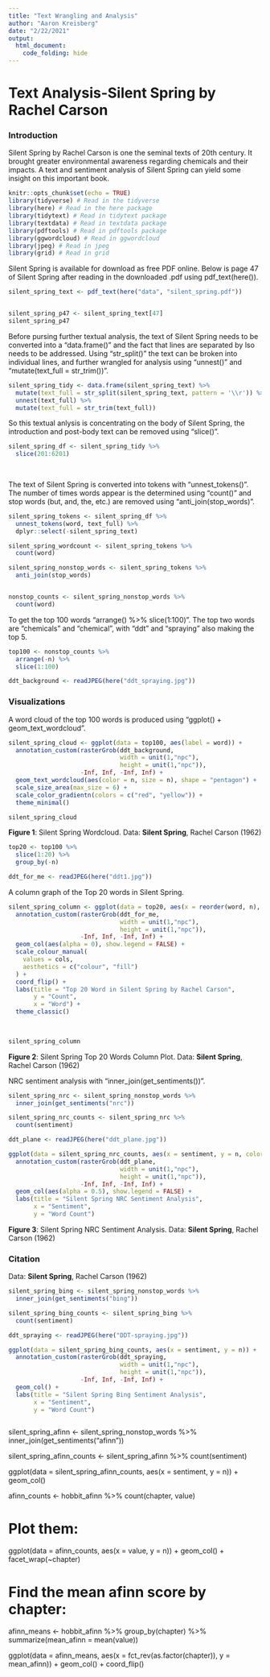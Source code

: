 ```yaml
---
title: "Text Wrangling and Analysis"
author: "Aaron Kreisberg"
date: "2/22/2021"
output: 
  html_document:
    code_folding: hide
---
```


# Text Analysis-Silent Spring by Rachel Carson

### Introduction 

Silent Spring by Rachel Carson is one the seminal texts of 20th century. It brought greater environmental awareness regarding chemicals and their impacts. A text and sentiment analysis of Silent Spring can yield some insight on this important book. 

```r
knitr::opts_chunk$set(echo = TRUE)
library(tidyverse) # Read in the tidyverse
library(here) # Read in the here package
library(tidytext) # Read in tidytext package
library(textdata) # Read in textdata package
library(pdftools) # Read in pdftools package
library(ggwordcloud) # Read in ggwordcloud
library(jpeg) # Read in jpeg
library(grid) # Read in grid

```

Silent Spring is available for download as free PDF online. Below is page 47 of Silent Spring after reading in the downloaded .pdf using pdf_text(here()).

```r

silent_spring_text <- pdf_text(here("data", "silent_spring.pdf"))


silent_spring_p47 <- silent_spring_text[47]
silent_spring_p47

```

Before pursing further textual analysis, the text of Silent Spring needs to be converted into a "data.frame()" and the fact that lines are separated by \r also needs to be addressed. Using "str_split()" the text can be broken into individual lines, and further wrangled for analysis using "unnest()" and "mutate(text_full = str_trim())".

```r
silent_spring_tidy <- data.frame(silent_spring_text) %>% 
  mutate(text_full = str_split(silent_spring_text, pattern = '\\r')) %>% 
  unnest(text_full) %>% 
  mutate(text_full = str_trim(text_full)) 
```

So this textual anlysis is concentrating on the body of Silent Spring, the introduction and post-body text can be removed using "slice()".

```r
silent_spring_df <- silent_spring_tidy %>% 
  slice(201:6201) 
     
  
```

The text of Silent Spring is converted into tokens with "unnest_tokens()". The number of times words appear is the determined using "count()" and stop words (but, and, the, etc.) are removed using "anti_join(stop_words)".

```r
silent_spring_tokens <- silent_spring_df %>% 
  unnest_tokens(word, text_full) %>% 
  dplyr::select(-silent_spring_text)

silent_spring_wordcount <- silent_spring_tokens %>% 
  count(word)

silent_spring_nonstop_words <- silent_spring_tokens %>% 
  anti_join(stop_words)


nonstop_counts <- silent_spring_nonstop_words %>% 
  count(word)
```

To get the top 100 words "arrange() %>% slice(1:100)". The top two words are "chemicals" and "chemical", with "ddt" and "spraying" also making the top 5. 

```r
top100 <- nonstop_counts %>% 
  arrange(-n) %>% 
  slice(1:100)
```

```r
ddt_background <- readJPEG(here("ddt_spraying.jpg"))
```


### Visualizations 


A word cloud of the top 100 words is produced using "ggplot() + geom_text_wordcloud".

```r
silent_spring_cloud <- ggplot(data = top100, aes(label = word)) +
  annotation_custom(rasterGrob(ddt_background, 
                               width = unit(1,"npc"), 
                               height = unit(1,"npc")), 
                    -Inf, Inf, -Inf, Inf) +
  geom_text_wordcloud(aes(color = n, size = n), shape = "pentagon") +
  scale_size_area(max_size = 6) +
  scale_color_gradientn(colors = c("red", "yellow")) +
  theme_minimal()

silent_spring_cloud
```

**Figure 1**: Silent Spring Wordcloud. Data: **Silent Spring**, Rachel Carson (1962)

```r
top20 <- top100 %>% 
  slice(1:20) %>% 
  group_by(-n) 

ddt_for_me <- readJPEG(here("ddt1.jpg"))
```


A column graph of the Top 20 words in Silent Spring.

```r
silent_spring_column <- ggplot(data = top20, aes(x = reorder(word, n), y = n)) +
  annotation_custom(rasterGrob(ddt_for_me, 
                               width = unit(1,"npc"), 
                               height = unit(1,"npc")), 
                    -Inf, Inf, -Inf, Inf) +
  geom_col(aes(alpha = 0), show.legend = FALSE) +
  scale_colour_manual(
    values = cols,
    aesthetics = c("colour", "fill")
  ) +
  coord_flip() +
  labs(title = "Top 20 Word in Silent Spring by Rachel Carson",
       y = "Count",
       x = "Word") +
  theme_classic()
  
  

silent_spring_column
```

**Figure 2**: Silent Spring Top 20 Words Column Plot. Data: **Silent Spring**, Rachel Carson (1962)


NRC sentiment analysis with "inner_join(get_sentiments())".

```r
silent_spring_nrc <- silent_spring_nonstop_words %>% 
  inner_join(get_sentiments("nrc"))

silent_spring_nrc_counts <- silent_spring_nrc %>% 
  count(sentiment)

ddt_plane <- readJPEG(here("ddt_plane.jpg"))

ggplot(data = silent_spring_nrc_counts, aes(x = sentiment, y = n, color = "red")) +
  annotation_custom(rasterGrob(ddt_plane, 
                               width = unit(1,"npc"), 
                               height = unit(1,"npc")), 
                    -Inf, Inf, -Inf, Inf) +
  geom_col(aes(alpha = 0.5), show.legend = FALSE) +
  labs(title = "Silent Spring NRC Sentiment Analysis",
       x = "Sentiment",
       y = "Word Count")
```



**Figure 3**: Silent Spring NRC Sentiment Analysis. Data: **Silent Spring**, Rachel Carson (1962)


### Citation

Data: **Silent Spring**, Rachel Carson (1962)

```r
silent_spring_bing <- silent_spring_nonstop_words %>% 
  inner_join(get_sentiments("bing")) 

silent_spring_bing_counts <- silent_spring_bing %>% 
  count(sentiment)

ddt_spraying <- readJPEG(here("DDT-spraying.jpg"))

ggplot(data = silent_spring_bing_counts, aes(x = sentiment, y = n)) +
  annotation_custom(rasterGrob(ddt_spraying, 
                               width = unit(1,"npc"), 
                               height = unit(1,"npc")), 
                    -Inf, Inf, -Inf, Inf) +
  geom_col() +
  labs(title = "Silent Spring Bing Sentiment Analysis",
       x = "Sentiment",
       y = "Word Count")
```

```r

```

silent_spring_afinn <- silent_spring_nonstop_words %>% 
  inner_join(get_sentiments("afinn")) 

silent_spring_afinn_counts <- silent_spring_afinn %>% 
  count(sentiment)


ggplot(data = silent_spring_afinn_counts, aes(x = sentiment, y = n)) +
  geom_col()

afinn_counts <- hobbit_afinn %>% 
  count(chapter, value)

# Plot them: 
ggplot(data = afinn_counts, aes(x = value, y = n)) +
  geom_col() +
  facet_wrap(~chapter)

# Find the mean afinn score by chapter: 
afinn_means <- hobbit_afinn %>% 
  group_by(chapter) %>% 
  summarize(mean_afinn = mean(value))

ggplot(data = afinn_means, 
       aes(x = fct_rev(as.factor(chapter)), 
           y = mean_afinn)) +
  geom_col() +
  coord_flip()

